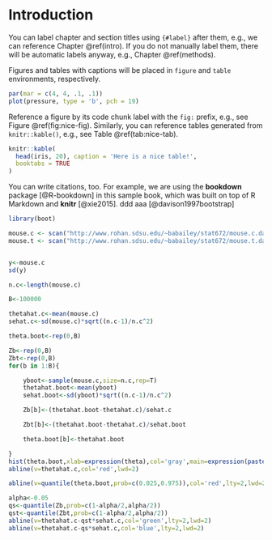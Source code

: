 # Introduction {#intro}

You can label chapter and section titles using `{#label}` after them, e.g., we can reference Chapter \@ref(intro). If you do not manually label them, there will be automatic labels anyway, e.g., Chapter \@ref(methods).

Figures and tables with captions will be placed in `figure` and `table` environments, respectively.

```r
par(mar = c(4, 4, .1, .1))
plot(pressure, type = 'b', pch = 19)
```

Reference a figure by its code chunk label with the `fig:` prefix, e.g., see Figure \@ref(fig:nice-fig). Similarly, you can reference tables generated from `knitr::kable()`, e.g., see Table \@ref(tab:nice-tab).

```r
knitr::kable(
  head(iris, 20), caption = 'Here is a nice table!',
  booktabs = TRUE
)
```

You can write citations, too. For example, we are using the **bookdown** package [@R-bookdown] in this sample book, which was built on top of R Markdown and **knitr** [@xie2015]. ddd aaa [@davison1997bootstrap]

```r
library(boot)

mouse.c <- scan("http://www.rohan.sdsu.edu/~babailey/stat672/mouse.c.data")
mouse.t <- scan("http://www.rohan.sdsu.edu/~babailey/stat672/mouse.t.data")


y<-mouse.c
sd(y)

n.c<-length(mouse.c)

B<-100000

thetahat.c<-mean(mouse.c)
sehat.c<-sd(mouse.c)*sqrt((n.c-1)/n.c^2)

theta.boot<-rep(0,B)

Zb<-rep(0,B)
Zbt<-rep(0,B)
for(b in 1:B){

	yboot<-sample(mouse.c,size=n.c,rep=T)
	thetahat.boot<-mean(yboot)
	sehat.boot<-sd(yboot)*sqrt((n.c-1)/n.c^2)

	Zb[b]<-(thetahat.boot-thetahat.c)/sehat.c

	Zbt[b]<-(thetahat.boot-thetahat.c)/sehat.boot

	theta.boot[b]<-thetahat.boot

}
hist(theta.boot,xlab=expression(theta),col='gray',main=expression(paste('Bootstrap resamples of ',hat(theta))));box()
abline(v=thetahat.c,col='red',lwd=2)

abline(v=quantile(theta.boot,prob=c(0.025,0.975)),col='red',lty=2,lwd=2)

alpha<-0.05
qs<-quantile(Zb,prob=c(1-alpha/2,alpha/2))
qst<-quantile(Zbt,prob=c(1-alpha/2,alpha/2))
abline(v=thetahat.c-qst*sehat.c,col='green',lty=2,lwd=2)
abline(v=thetahat.c-qs*sehat.c,col='blue',lty=2,lwd=2)
```

